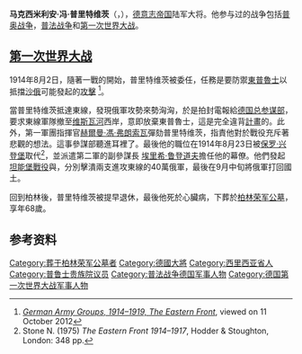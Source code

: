 {{expand|time=2015-04-05T10:27:43+00:00}}
{{refimprove|time=2015-04-05T10:27:43+00:00}}
{{Infobox military person
|name          = 马克西米利安·冯·普里特维茨
|birth_date    = 1848年11月27日
|death_date    = {{Death date and age|1917|3|29|1848|11|27|df=yes}}
|image         = Maximilian-vp-1.jpg
|caption       =       
|nickname      =
|birth_place   = {{flag|Prussia|1816}}[[别鲁图夫|Bernstadt]]
|death_place   = {{flag|German Empire}}[[柏林|柏林]]
|allegiance    = {{flag|Prussia|1816}}<br>{{flag|German Empire}}
|branch        =
|serviceyears  = 1866–1914年
|rank          = [[大将|大将]]
|unit          =
|commands      = 
|battles       = [[普奥战争|普奥战争]]<br>[[普法战争|普法战争]]<br>[[第一次世界大战|第一次世界大战]]
|awards        =
|relations     =
|laterwork     =
}}

'''马克西米利安·冯·普里特维茨'''（{{lang-de|'''Maximilian “Max” Wilhelm Gustav Moritz von Prittwitz und Gaffron'''}}，{{bd|1848年|11月27日|1917年|3月29日|}}），[[德意志帝国|德意志帝国]]陆军大将。他参与过的战争包括[[普奥战争|普奥战争]]，[[普法战争|普法战争]]和[[第一次世界大战|第一次世界大战]]。

==[[第一次世界大战|第一次世界大战]]==

1914年8月2日，隨著一戰的開始，普里特维茨被委任{{tsl|en|8th_Army_(German_Empire)|第八集團軍總司令}}，任務是要防禦[[東普魯士|東普魯士]]以抵擋[[俄罗斯帝国|沙俄]]可能發起的[[东普鲁士战役_(1914年)|攻擊]] <ref>[http://www.gwpda.org/1914/gruppee.html ''German Army Groups, 1914–1919, The Eastern Front''], viewed on 11 October 2012</ref>。

當普里特维茨抵達東線，發現俄軍攻勢來勢洶洶，於是拍封電報給[[德国总参谋部|德国总参谋部]]，要求東線軍隊撤至[[维斯瓦河|维斯瓦河]]西岸，意即放棄東普魯士，這是完全違背[[施里芬计划|計畫]]的。此外，第一軍團指揮官[[赫爾曼·馮·弗朗索瓦|赫爾曼·馮·弗朗索瓦]]彈劾普里特维茨，指責他對於戰役充斥著悲觀的想法。這事參謀部聽進耳裡了。最後他的職位在1914年8月23日被[[保罗·冯·兴登堡|保罗·兴登堡]]取代<ref>Stone N. (1975) ''The Eastern Front 1914–1917'', Hodder & Stoughton, London: 348 pp.</ref>，並派遣第二軍的副參謀長 [[埃里希·鲁登道夫|埃里希·鲁登道夫]]擔任他的幕僚。他們發起 [[坦能堡戰役_(1914年)|坦能堡戰役]]與{{tsl|en|First Battle of the Masurian Lakes|第一次馬蘇里安湖戰役}}，分別擊潰兩支進攻東線的40萬俄軍，最後在9月中旬將俄軍打回國土。

回到柏林後，普里特维茨被提早退休，最後他死於心臟病，下葬於[[柏林荣军公墓|柏林荣军公墓]]，享年68歲。

==参考资料==
{{reflist}}

{{德意志帝國大將}}
{{Authority control}}

{{DEFAULTSORT:Prittwitz, Maximilian Von}}
[[Category:葬于柏林荣军公墓者|Category:葬于柏林荣军公墓者]]
[[Category:德國大將|Category:德國大將]]
[[Category:西里西亚省人|Category:西里西亚省人]]
[[Category:普鲁士贵族院议员|Category:普鲁士贵族院议员]]
[[Category:普法战争德国军事人物|Category:普法战争德国军事人物]]
[[Category:德国第一次世界大战军事人物|Category:德国第一次世界大战军事人物]]